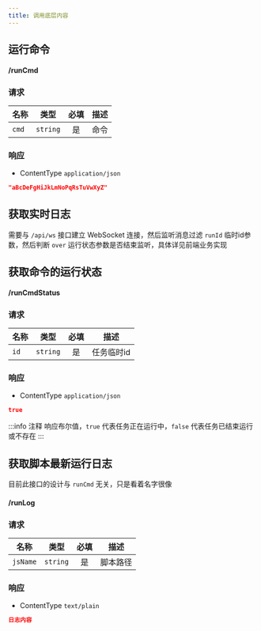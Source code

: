 ```yaml
---
title: 调用底层内容
---
```


## 运行命令

#### <POST>/runCmd</POST>

### 请求

<APITable>

| 名称 | 类型 | 必填 | 描述 |
| --- | :-: | :-: | --- |
| `cmd` | `string` | 是 | 命令 |

</APITable>

### 响应

- ContentType `application/json`

```json title="示例"
"aBcDeFgHiJkLmNoPqRsTuVwXyZ"
```

## 获取实时日志

需要与 `/api/ws` 接口建立 WebSocket 连接，然后监听消息过滤 `runId` 临时id参数，然后判断 `over` 运行状态参数是否结束监听，具体详见前端业务实现

## 获取命令的运行状态

#### <GET>/runCmdStatus</GET>

### 请求

<APITable>

| 名称 | 类型 | 必填 | 描述 |
| --- | :-: | :-: | --- |
| `id` | `string` | 是 | 任务临时id |

</APITable>

### 响应

- ContentType `application/json`

```json title="示例"
true
```

:::info 注释
响应布尔值，`true` 代表任务正在运行中，`false` 代表任务已结束运行或不存在
:::

## 获取脚本最新运行日志

目前此接口的设计与 `runCmd` 无关，只是看着名字很像

#### <GET>/runLog</GET>

### 请求

<APITable>

| 名称 | 类型 | 必填 | 描述 |
| --- | :-: | :-: | --- |
| `jsName` | `string` | 是 | 脚本路径 |

</APITable>

### 响应

- ContentType `text/plain`

```json title="示例"
日志内容
```
